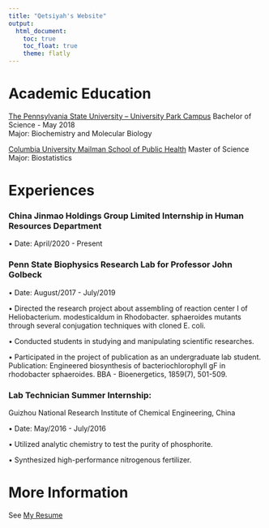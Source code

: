 ```yaml
---
title: "Qetsiyah's Website"
output: 
  html_document:
    toc: true
    toc_float: true
    theme: flatly
---
```


# Academic Education

[The Pennsylvania State University – University Park Campus](https://www.psu.edu/)
Bachelor of Science  - May 2018      
Major: Biochemistry and Molecular Biology                               

[Columbia University Mailman School of Public Health](https://www.mailman.columbia.edu/)
Master of Science          Major: Biostatistics 


# Experiences

### China Jinmao Holdings Group Limited Internship in Human Resources Department

•	Date: April/2020 - Present



### Penn State Biophysics Research Lab for Professor John Golbeck            

•	Date: August/2017 - July/2019

•	Directed the research project about assembling of reaction center I of Heliobacterium. modesticaldum in Rhodobacter. sphaeroides mutants through several conjugation techniques with cloned E. coli.

•	Conducted students in studying and manipulating scientific researches.

•	Participated in the project of publication as an undergraduate lab student. Publication: Engineered biosynthesis of bacteriochlorophyll gF in rhodobacter sphaeroides. BBA - Bioenergetics, 1859(7), 501-509.



### Lab Technician Summer Internship: 
Guizhou National Research Institute of Chemical Engineering, China                    

•	Date: May/2016 - July/2016

•	Utilized analytic chemistry to test the purity of phosphorite.

•	Synthesized high-performance nitrogenous fertilizer.

# More Information

See [My Resume](files/Resumes.pdf)
